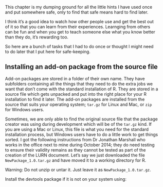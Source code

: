 

This chapter is my dumping ground for all the little hints I have used once and put somewhere safe, only to find that safe means hard to find later. 

I think it's a good idea to watch how other people use \R{} and get the best out of it so that you can learn from their experiences. Learnging from others can be fun and when you get to teach someone else what you know better than they do, it's rewarding too. 

So here are a bunch of tasks that I had to do once or thought I might need to do later that I put here for safe-keeping. 

## Installing an add-on  package from the source file

Add-on packages are stored in a folder of their own name. They have subfolders containing all the things that they need to do the extra jobs we want that don't come with the standard installation of R. They are stored in a source file which gets unpacked and put into the right place for your R installation to find it later. The add-on packages are installed from the source that suits your operating system; `tar.gz` for Linux and Mac, or `zip` for Windows users. 

Sometimes, we are only able to find the original source file that the package creator was using during development which will be of the `tar.gz` kind. If you are using a Mac or Linux, this file is what you need for the standard installation process, but Windows users have to do a little work to get things sorted. I got the following instructions from Dr Jonathan Marshall who works in the office next to mine during October 2014; they do need testing to ensure their validity remains as they cannot be tested as part of the creation of the LURN document. Let's say we just downloaded the file `NewPackage_1.0.tar.gz` and have moved it to a working directory for R. 

Warning: Do not unzip or untar it.  Just leave it as `NewPackage_1.0.tar.gz`.  

Install the devtools package if it is not on your system using: 
